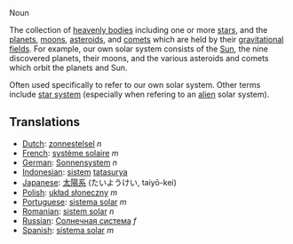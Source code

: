 Noun

The collection of [[heavenly bodies]] including one or more [[star]]s, and the [[planet]]s, [[moon]]s, [[asteroid]]s, and [[comet]]s which are held by their [[gravitational fields]].  For example, our own solar system consists of the [[Sun]], the nine discovered planets, their moons, and the various asteroids and comets which orbit the planets and Sun.

Often used specifically to refer to our own solar system.  Other terms include [[star system]] (especially when refering to an [[alien]] solar system).

== Translations ==
*[[Dutch]]: [[zonnestelsel]] ''n''
*[[French]]: [[système solaire]] ''m''
*[[German]]: [[Sonnensystem]] ''n''
*[[Indonesian]]: [[sistem]] [[tatasurya]]
*[[Japanese]]: [[太陽系]] (たいようけい, taiyō-kei)
*[[Polish]]: [[układ słoneczny]] ''m''
*[[Portuguese]]: [[sistema solar]] ''m''
*[[Romanian]]: [[sistem solar]] ''n''
*[[Russian]]: [[Солнечная система]] ''f''
*[[Spanish]]: [[sistema solar]] ''m''